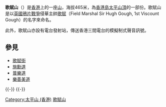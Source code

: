 {{expand|time=2014-03-06}}
{{Infobox Mountain
| 名稱 = 歌賦山
| 照片 = Mount Gough 1.jpg
| 照片說明 = 從[[西高山|西高山]]對望歌賦山
| 海拔 = {{Convert|465|m|ft|0|link=on}}
| 位置 = [[香港|香港]][[香港島|香港島]]西部
| 山脈 = 
| 相對高度 = 
| 座標 = {{coord|22|16|6.53|N|114|9|32.17|E}}
| 地形圖 = 
| 類別 = 
| 年齡 = 
| 最近喷发 = 
| 首次登頂 =
| 攀登路線 =
| pushpin_map = Hong Kong
| pushpin_map_caption = 歌賦山的位置
| latd=22 |latm=16 |lats=6.53 |latNS=N
| longd=114 |longm=9 |longs=32.17 |longEW=E
}}
'''歌賦山'''（{{lang-en|'''Mount Gough'''}}）是[[香港|香港]]上的一座[[山|山]]，海拔465米，為[[香港島|香港島]][[太平山_(香港)|太平山頂]]的一部份。歌賦山是以[[英國|英國]][[第一次鸦片战争|鴉片戰爭]]侵華主帥[[臥烏古|歌賦]]（Field Marshal Sir Hugh Gough, 1st Viscount Gough）的名字來命名。

此外，歌賦山亦設有電台發射站，傳送香港三間電台的模擬制式聲音訊號。

==參見==
* [[歌賦街|歌賦街]]
* [[施勳道|施勳道]]
* [[普樂道|普樂道]]
* [[樂善美道|樂善美道]] 
{{HK-geo-stub}}

{{-}}
{{中西區 (香港)}}
{{-}}
{{香港山峰}}

[[Category:太平山_(香港)|Category:太平山 (香港)]]
[[Category:歌賦山|]]